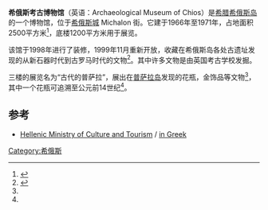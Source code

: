 '''希俄斯考古博物馆'''（英语：Archaeological Museum of Chios）是[[希腊|希腊]][[希俄斯岛|希俄斯岛]]的一个博物馆，位于[[希俄斯_(城镇)|希俄斯城]] Michalon 街。它建于1966年至1971年，占地面积2500平方米<ref name="Online">{{cite web|url=http://www.chiosonline.gr/archeologicalmuseum.asp|title=Archaeological Museum of Chios|publisher=Chios Online|accessdate=2009-09-14|archive-date=2018-10-04|archive-url=https://web.archive.org/web/20181004052709/http://www.chiosonline.gr/archeologicalmuseum.asp|dead-url=yes}}</ref>，底楼1200平方米用于展览。

该馆于1998年进行了装修，1999年11月重新开放，收藏在希俄斯岛各处古遗址发现的从新石器时代到古罗马时代的文物<ref name="Echo">{{cite web|url=http://www.chios-echo.gr/Default.aspx?tabid=147&language=en-US|title=Archaeological Museum of Chios|publisher=Chios Echo|accessdate=2009-09-14|deadurl=yes|archiveurl=https://web.archive.org/web/20100919024813/http://chios-echo.gr/Default.aspx?tabid=147&language=en-US|archivedate=2010-09-19}}</ref>。其中许多文物是由英国考古学校发掘。

三楼的展览名为“古代的普萨拉”，展出在[[普萨拉岛|普萨拉岛]]发现的花瓶，金饰品等文物<ref name="Echo"/>，其中一个花瓶可追溯至公元前14世纪<ref name="Online"/>。

==参考==
{{reflist}}
*[https://web.archive.org/web/20120318074004/http://odysseus.culture.gr/h/4/eh41.jsp?obj_id=6001 Hellenic Ministry of Culture and Tourism] / [https://web.archive.org/web/20100206071000/http://odysseus.culture.gr/h/1/gh151.jsp?obj_id=3434 in Greek]
{{coord|38.3652|26.1393|type:landmark_region:GR|display=title}}
[[Category:希俄斯|Category:希俄斯]]